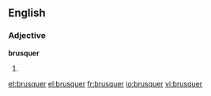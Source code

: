 ==English==

===Adjective===
'''brusquer'''

# {{comparative of|brusque}}

[[et:brusquer]]
[[el:brusquer]]
[[fr:brusquer]]
[[io:brusquer]]
[[vi:brusquer]]